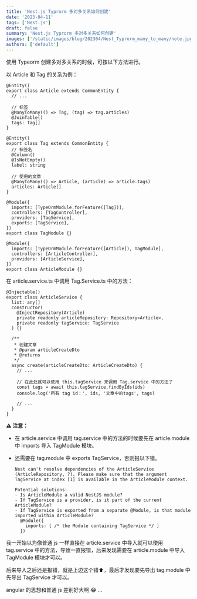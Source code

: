 ```yaml
---
title: 'Nest.js Typrorm 多对多关系如何创建'
date: '2023-04-11'
tags: ['Nest.js']
draft: false
summary: 'Nest.js Typrorm 多对多关系如何创建'
images: ['/static/images/blog/202304/Nest_Typrorm_many_to_many/note.jpg']
authors: ['default']
---
```


使用 Typeorm 创建多对多关系的时候，可按以下方法进行。

以 Article 和 Tag 的关系为例：

```tsx
@Entity()
export class Article extends CommonEntity {
  // ...

  // 标签
  @ManyToMany(() => Tag, (tag) => tag.articles)
  @JoinTable()
  tags: Tag[]
}
```

```tsx
@Entity()
export class Tag extends CommonEntity {
  // 标签名
  @Column()
  @IsNotEmpty()
  label: string

  // 使用的文章
  @ManyToMany(() => Article, (article) => article.tags)
  articles: Article[]
}
```

```tsx
@Module({
  imports: [TypeOrmModule.forFeature([Tag])],
  controllers: [TagController],
  providers: [TagService],
  exports: [TagService],
})
export class TagModule {}
```

```tsx
@Module({
  imports: [TypeOrmModule.forFeature([Article]), TagModule],
  controllers: [ArticleController],
  providers: [ArticleService],
})
export class ArticleModule {}
```

在 article.service.ts 中调用 Tag.Service.ts 中的方法：

```tsx
@Injectable()
export class ArticleService {
  list: any[]
  constructor(
    @InjectRepository(Article)
    private readonly articleRepository: Repository<Article>,
    private readonly tagService: TagService
  ) {}

  /**
   * 创建文章
   * @param articleCreateDto
   * @returns
   */
  async create(articleCreateDto: ArticleCreateDto) {
    // ...

    // 在此处就可以使用 this.tagService 来调用 Tag.service 中的方法了
    const tags = await this.tagService.findByIds(ids)
    console.log('所有 tag id：', ids, '文章中的tags', tags)

    // ...
  }
}
```

**⚠️ 注意：**

- 在 article.service 中调用 tag.service 中的方法的时候要先在 article.module 中 imports 导入 TagModule 模块。
- 还需要在 tag.module 中 exports TagService，否则报以下错。

  ```tsx
  Nest can't resolve dependencies of the ArticleService (ArticleRepository, ?). Please make sure that the argument TagService at index [1] is available in the ArticleModule context.

  Potential solutions:
  - Is ArticleModule a valid NestJS module?
  - If TagService is a provider, is it part of the current ArticleModule?
  - If TagService is exported from a separate @Module, is that module imported within ArticleModule?
    @Module({
      imports: [ /* the Module containing TagService */ ]
    })
  ```

我一开始以为像普通 js 一样直接在 article.service 中导入就可以使用 tag.service 中的方法，导致一直报错，后来发现需要在 article.module 中导入 TagModule 模块才可以。

后来导入之后还是报错，就是上边这个错⬆️，最后才发现要先导出 tag.module 中先导出 TagService 才可以。

angular 的思想和普通 js 差别好大啊 😂 …
